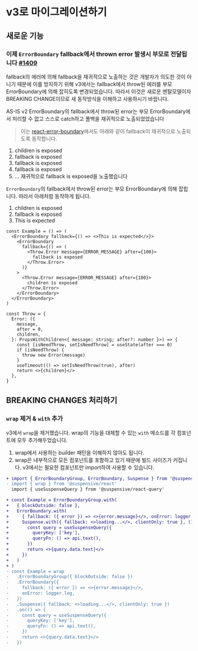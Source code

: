 
# v3로 마이그레이션하기

## 새로운 기능

### 이제 `ErrorBoundary` fallback에서 thrown error 발생시 부모로 전달됩니다 [#1409](https://github.com/toss/suspensive/pull/1409)

fallback의 에러에 의해 fallback을 재귀적으로 노출하는 것은 개발자가 의도한 것이 아니기 때문에 이를 방지하기 위해 v3에서는 fallback에서 throw된 에러를 부모 ErrorBoundary에 의해 잡히도록 변경되었습니다.
따라서 이것은 새로운 멘탈모델이자 BREAKING CHANGE이므로 새 동작방식을 이해하고 사용하시기 바랍니다.

<Callout>

AS-IS v2 ErrorBoundary의 fallback에서 throw된 error는 부모 ErrorBoundary에서 처리할 수 없고 스스로 catch하고 폴백을 재귀적으로 노출되었었습니다

> 이는 [react-error-boundary](https://github.com/bvaughn/react-error-boundary)에서도 아래와 같이 fallback이 재귀적으로 노출되도록 동작합니다.

1.  children is exposed
2.  fallback is exposed
3.  fallback is exposed
4.  fallback is exposed
5.  ... 재귀적으로 fallback is exposed을 노출했습니다

</Callout>

`ErrorBoundary`의 fallback에서 throw된 error는 부모 ErrorBoundary에 의해 잡힙니다. 따라서 아래처럼 동작하게 됩니다.

1. children is exposed
2. fallback is exposed
3. This is expected

```tsx /This is expected/ /fallback is exposed/ /children is exposed/
const Example = () => (
  <ErrorBoundary fallback={() => <>This is expected</>}>
    <ErrorBoundary
      fallback={() => (
        <Throw.Error message={ERROR_MESSAGE} after={100}>
          fallback is exposed
        </Throw.Error>
      )}
    >
      <Throw.Error message={ERROR_MESSAGE} after={100}>
        children is exposed
      </Throw.Error>
    </ErrorBoundary>
  </ErrorBoundary>
)

const Throw = {
  Error: ({
    message,
    after = 0,
    children,
  }: PropsWithChildren<{ message: string; after?: number }>) => {
    const [isNeedThrow, setIsNeedThrow] = useState(after === 0)
    if (isNeedThrow) {
      throw new Error(message)
    }
    useTimeout(() => setIsNeedThrow(true), after)
    return <>{children}</>
  },
}
```

## BREAKING CHANGES 처리하기

### `wrap` 제거 & `with` 추가

v3에서 `wrap`을 제거했습니다. wrap의 기능을 대체할 수 있는 `with` 메소드를 각 컴포넌트에 모두 추가해두었습니다.

1. wrap에서 사용하는 builder 패턴을 이해하지 않아도 됩니다.
2. wrap은 내부적으로 모든 컴포넌트를 포함하고 있기 때문에 빌드 사이즈가 커집니다. v3에서는 필요한 컴포넌트만 import하여 사용할 수 있습니다.

```diff
+ import { ErrorBoundaryGroup, ErrorBoundary, Suspense } from '@suspensive/react'
- import { wrap } from '@suspensive/react'
  import { useSuspenseQuery } from '@suspensive/react-query'

+ const Example = ErrorBoundaryGroup.with(
+   { blockOutside: false },
+   ErrorBoundary.with(
+     { fallback: ({ error }) => <>{error.message}</>, onError: logger.log },
+     Suspense.with({ fallback: <>loading...</>, clientOnly: true }, () => {
+       const query = useSuspenseQuery({
+         queryKey: ['key'],
+         queryFn: () => api.text(),
+       })
+       return <>{query.data.text}</>
+     })
+   )
+ )
- const Example = wrap
-   .ErrorBoundaryGroup({ blockOutside: false })
-   .ErrorBoundary({
-     fallback: ({ error }) => <>{error.message}</>,
-     onError: logger.log,
-   })
-   .Suspense({ fallback: <>loading...</>, clientOnly: true })
-   .on(() => {
-     const query = useSuspenseQuery({
-       queryKey: ['key'],
-       queryFn: () => api.text(),
-     })
-     return <>{query.data.text}</>
-   })
```
